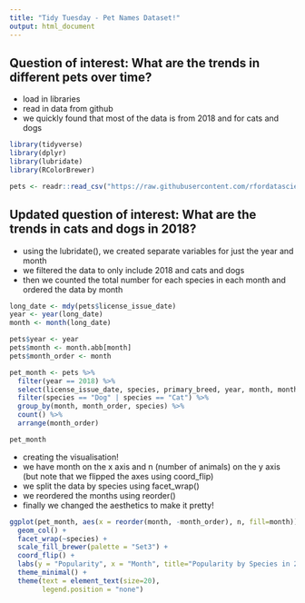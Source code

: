 ```yaml
---
title: "Tidy Tuesday - Pet Names Dataset!"
output: html_document
---
```


## Question of interest: What are the trends in different pets over time? 
- load in libraries <br> 
- read in data from github <br>
- we quickly found that most of the data is from 2018 and for cats and dogs <br>
```r
library(tidyverse)
library(dplyr)
library(lubridate)
library(RColorBrewer)

pets <- readr::read_csv("https://raw.githubusercontent.com/rfordatascience/tidytuesday/master/data/2019/2019-03-26/seattle_pets.csv")
```

## Updated question of interest: What are the trends in cats and dogs in 2018? 
- using the lubridate(), we created separate variables for just the year and month <br>
- we filtered the data to only include 2018 and cats and dogs <br>
- then we counted the total number for each species in each month and ordered the data by month
```r
long_date <- mdy(pets$license_issue_date)
year <- year(long_date)
month <- month(long_date)

pets$year <- year
pets$month <- month.abb[month]
pets$month_order <- month

pet_month <- pets %>%
  filter(year == 2018) %>%
  select(license_issue_date, species, primary_breed, year, month, month_order) %>%
  filter(species == "Dog" | species == "Cat") %>%
  group_by(month, month_order, species) %>%
  count() %>%
  arrange(month_order)

pet_month
```

- creating the visualisation! <br>
- we have month on the x axis and n (number of animals) on the y axis (but note that we flipped the axes using coord_flip) <br>
- we split the data by species using facet_wrap() <br>
- we reordered the months using reorder()
- finally we changed the aesthetics to make it pretty!
```r
ggplot(pet_month, aes(x = reorder(month, -month_order), n, fill=month)) +
  geom_col() +
  facet_wrap(~species) +
  scale_fill_brewer(palette = "Set3") +
  coord_flip() +
  labs(y = "Popularity", x = "Month", title="Popularity by Species in 2018") +
  theme_minimal() +
  theme(text = element_text(size=20),
        legend.position = "none")
```

